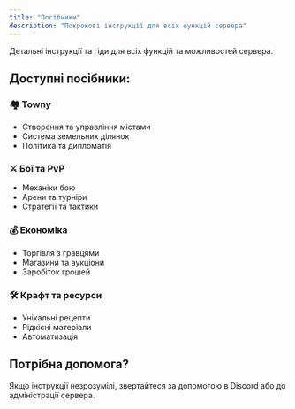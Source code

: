 ```yaml
---
title: "Посібники"
description: "Покрокові інструкції для всіх функцій сервера"
---
```


Детальні інструкції та гіди для всіх функцій та можливостей сервера.

## Доступні посібники:

### 🏘️ Towny
- Створення та управління містами
- Система земельних ділянок
- Політика та дипломатія

### ⚔️ Бої та PvP
- Механіки бою
- Арени та турніри
- Стратегії та тактики

### 💰 Економіка
- Торгівля з гравцями
- Магазини та аукціони
- Заробіток грошей

### 🛠️ Крафт та ресурси
- Унікальні рецепти
- Рідкісні матеріали
- Автоматизація

## Потрібна допомога?

Якщо інструкції незрозумілі, звертайтеся за допомогою в Discord або до адміністрації сервера.